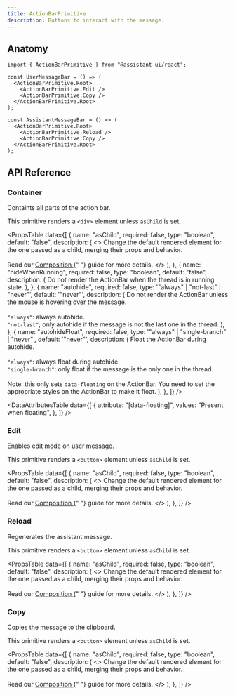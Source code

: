 ```yaml
---
title: ActionBarPrimitive
description: Buttons to interact with the message.
---
```



## Anatomy

```tsx
import { ActionBarPrimitive } from "@assistant-ui/react";

const UserMessageBar = () => (
  <ActionBarPrimitive.Root>
    <ActionBarPrimitive.Edit />
    <ActionBarPrimitive.Copy />
  </ActionBarPrimitive.Root>
);

const AssistantMessageBar = () => (
  <ActionBarPrimitive.Root>
    <ActionBarPrimitive.Reload />
    <ActionBarPrimitive.Copy />
  </ActionBarPrimitive.Root>
);
```

## API Reference

### Container

Containts all parts of the action bar.

This primitive renders a `<div>` element unless `asChild` is set.

<PropsTable
  data={[
    {
      name: "asChild",
      required: false,
      type: "boolean",
      default: "false",
      description: (
        <>
          Change the default rendered element for the one passed as a child,
          merging their props and behavior.
          <br />
          <br />
          Read our <a href="/reference/primitives/composition">
            Composition
          </a>{" "}
          guide for more details.
        </>
      ),
    },
    {
      name: "hideWhenRunning",
      required: false,
      type: "boolean",
      default: "false",
      description: (
        <span>
          Do not render the ActionBar when the thread is in running state.
        </span>
      ),
    },
    {
      name: "autohide",
      required: false,
      type: '"always" | "not-last" | "never"',
      default: '"never"',
      description: (
        <span>
          Do not render the ActionBar unless the mouse is hovering over the
          message.
          <br />
          <br />
          <Code>"always"</Code>: always autohide.
          <br />
          <Code>"not-last"</Code>; only autohide if the message is not the last
          one in the thread.
        </span>
      ),
    },
    {
      name: "autohideFloat",
      required: false,
      type: '"always" | "single-branch" | "never"',
      default: '"never"',
      description: (
        <span>
          Float the ActionBar during autohide.
          <br />
          <br />
          <Code>"always"</Code>: always float during autohide.
          <br />
          <Code>"single-branch"</Code>: only float if the message is the only
          one in the thread.
          <br />
          <br />
          Note: this only sets `data-floating` on the ActionBar. You need to set
          the appropriate styles on the ActionBar to make it float.
        </span>
      ),
    },
  ]}
/>

<DataAttributesTable
  data={[
    {
      attribute: "[data-floating]",
      values: "Present when floating",
    },
  ]}
/>

### Edit

Enables edit mode on user message.

This primitive renders a `<button>` element unless `asChild` is set.

<PropsTable
  data={[
    {
      name: "asChild",
      required: false,
      type: "boolean",
      default: "false",
      description: (
        <>
          Change the default rendered element for the one passed as a child,
          merging their props and behavior.
          <br />
          <br />
          Read our <a href="/reference/primitives/composition">
            Composition
          </a>{" "}
          guide for more details.
        </>
      ),
    },
  ]}
/>

### Reload

Regenerates the assistant message.

This primitive renders a `<button>` element unless `asChild` is set.

<PropsTable
  data={[
    {
      name: "asChild",
      required: false,
      type: "boolean",
      default: "false",
      description: (
        <>
          Change the default rendered element for the one passed as a child,
          merging their props and behavior.
          <br />
          <br />
          Read our <a href="/reference/primitives/composition">
            Composition
          </a>{" "}
          guide for more details.
        </>
      ),
    },
  ]}
/>

### Copy

Copies the message to the clipboard.

This primitive renders a `<button>` element unless `asChild` is set.

<PropsTable
  data={[
    {
      name: "asChild",
      required: false,
      type: "boolean",
      default: "false",
      description: (
        <>
          Change the default rendered element for the one passed as a child,
          merging their props and behavior.
          <br />
          <br />
          Read our <a href="/reference/primitives/composition">
            Composition
          </a>{" "}
          guide for more details.
        </>
      ),
    },
  ]}
/>
